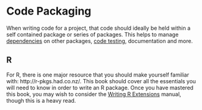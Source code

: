 # Code Packaging

When writing code for a project, that code should ideally be held within a self contained package or series of packages. This helps to manage [dependencies](#deps) on other packages, [code testing](#tests), documentation and more.

## R

For R, there is one major resource that you should make yourself familiar with: http://r-pkgs.had.co.nz/. This book should cover all the essentials you will need to know in order to write an R package. Once you have mastered this book, you may wish to consider the [Writing R Extensions](https://cran.r-project.org/doc/manuals/r-release/R-exts.html) manual, though this is a heavy read.